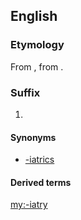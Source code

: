 ==English==

===Etymology===
From {{etyl|grc|en}} {{m|grc|ἰατρεία||healing, medical treatment}}, from {{m|grc|sc=polytonic|ἰατρός||doctor}}.

===Suffix===
{{en-suffix}}

# {{n-g|Forms names of specialized fields of medical practice.|lang=en}}

====Synonyms====
* [[-iatrics]]

====Derived terms====
{{suffixsee|en}}

[[my:-iatry]]